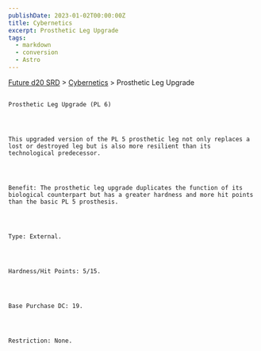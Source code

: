 ```yaml
---
publishDate: 2023-01-02T00:00:00Z
title: Cybernetics
excerpt: Prosthetic Leg Upgrade
tags:
  - markdown
  - conversion
  - Astro
---
```







[Future d20 SRD](/#futureD20)
     > [Cybernetics](future-d20-srd-cybernetics-index)
     > Prosthetic Leg Upgrade
    




## 
    Prosthetic Leg Upgrade (PL 6)
   



    This upgraded version of the PL 5 prosthetic leg not only replaces a lost or destroyed leg but is also more resilient than its technological predecessor.
   



    Benefit: The prosthetic leg upgrade duplicates the function of its biological counterpart but has a greater hardness and more hit points than the basic PL 5 prosthesis.
   



    Type: External.
   



    Hardness/Hit Points: 5/15.
   



    Base Purchase DC: 19.
   



    Restriction: None.
   





